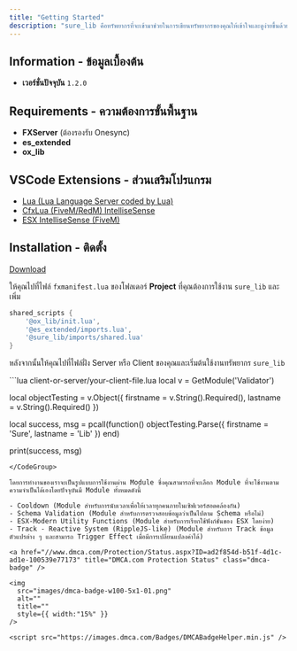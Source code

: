 ```yaml
---
title: "Getting Started"
description: "sure_lib คือทรัพยากรที่จะเข้ามาช่วยในการเขียนทรัพยากรของคุณให้เข้าใจและดูง่ายขึ้นด้วยหลักการ Modern-First lua with useful utilities"
---
```


## Information - ข้อมูลเบื้องต้น

- **เวอร์ชั่นปัจจุบัน** `1.2.0`

## Requirements - ความต้องการขั้นพื้นฐาน

- **FXServer** (ต้องรองรับ Onesync)
- **es_extended**
- **ox_lib**

## VSCode Extensions - ส่วนเสริมโปรแกรม

- [Lua (Lua Language Server coded by Lua)](https://marketplace.visualstudio.com/items?itemName=sumneko.lua)
- [CfxLua (FiveM/RedM) IntelliseSense](https://marketplace.visualstudio.com/items?itemName=overextended.cfxlua-vscode)
- [ESX IntelliseSense (FiveM)](https://marketplace.visualstudio.com/items?itemName=ardelanyamanel.fivem-esx-intellisense)

## Installation - ติดตั้ง

[Download](https://github.com/Sure-Development/sure_lib)

ให้คุณไปที่ไฟล์ `fxmanifest.lua` ของโฟลเดอร์ **Project** ที่คุณต้องการใช้งาน `sure_lib` และเพิ่ม

```lua
shared_scripts {
    '@ox_lib/init.lua',
    '@es_extended/imports.lua',
    '@sure_lib/imports/shared.lua'
}
```

หลังจากนั้นให้คุณไปที่ไฟล์ฝั่ง Server หรือ Client ของคุณและเริ่มต้นใช้งานทรัพยากร `sure_lib`

<CodeGroup>
```lua client-or-server/your-client-file.lua
local v = GetModule('Validator')

local objectTesting = v.Object({
  firstname = v.String().Required(),
  lastname = v.String().Required()
})

local success, msg = pcall(function()
  objectTesting.Parse({
    firstname = 'Sure',
    lastname = 'Lib'
  })
end)

print(success, msg)
```
</CodeGroup>

โดยการทำงานของเราจะเป็นรูปแบบการใช้งานผ่าน Module ซึ่งคุณสามารถที่จะเลือก Module ที่จะใช้งานตามความจำเป็นได้เองโดยปัจจุบันมี Module ทั้งหมดดังนี้

- Cooldown (Module สำหรับการนับเวลาเพื่อให้เวลาทุกคนภายในเซิฟเวอร์สอดคล้องกัน)
- Schema Validation (Module สำหรับการตรวจสอบข้อมูลว่าเป็นไปตาม Schema หรือไม่)
- ESX-Modern Utility Functions (Module สำหรับการเรียกใช้ฟังก์ชั่นของ ESX โดยง่าย)
- Track - Reactive System (RippleJS-like) (Module สำหรับการ Track ข้อมูลตัวแปรต่าง ๆ และสามารถ Trigger Effect เมื่อมีการเปลี่ยนแปลงค่าได้)

<a href="//www.dmca.com/Protection/Status.aspx?ID=ad2f854d-b51f-4d1c-ad1e-100539e77173" title="DMCA.com Protection Status" class="dmca-badge" />

<img
  src="images/dmca-badge-w100-5x1-01.png"
  alt=""
  title=""
  style={{ width:"15%" }}
/>

<script src="https://images.dmca.com/Badges/DMCABadgeHelper.min.js" />